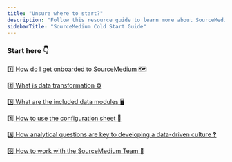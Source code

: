 ```yaml
---
title: "Unsure where to start?"
description: "Follow this resource guide to learn more about SourceMedium"
sidebarTitle: "SourceMedium Cold Start Guide"
---
```


### Start here 👇

[1️⃣ How do I get onboarded to SourceMedium  🗺️](/onboarding/getting-started/getting-started-checklist)

[2️⃣ What is data transformation  ⚙️](/data-transformations/philosophy)

[3️⃣ What are the included data modules 🖥️](/data-activation/managed-bi-v1/modules/executive-summary-module)

[4️⃣ How to use the configuration sheet  📃](/data-inputs/configuration-sheet/config-sheet-overview)

[5️⃣ How analytical questions are key to developing a data-driven culture   ❓](/onboarding/getting-started/thinking-analytically/how-analytical-questions-are-key)

[6️⃣ How to work with the SourceMedium Team  🤝](/onboarding/getting-started/how-to-work-with-the-sourcemedium-team)
